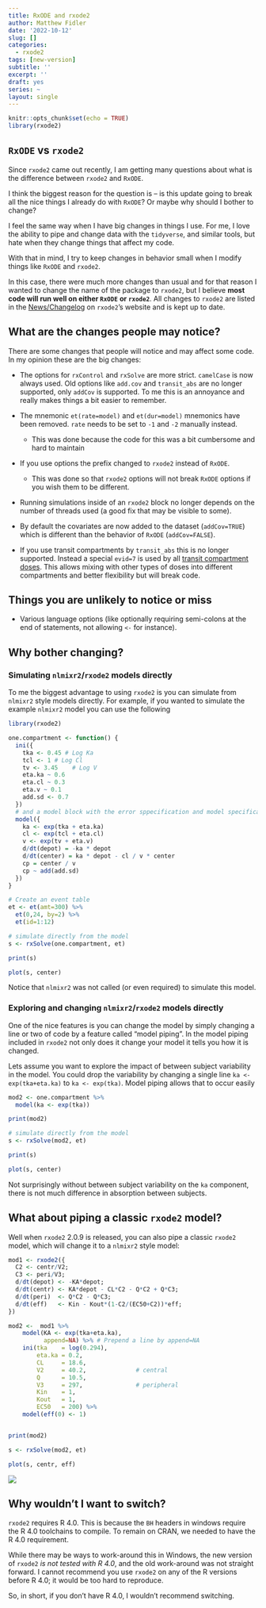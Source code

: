 ```yaml
---
title: RxODE and rxode2
author: Matthew Fidler
date: '2022-10-12'
slug: []
categories:
  - rxode2
tags: [new-version]
subtitle: ''
excerpt: ''
draft: yes
series: ~
layout: single
---
```


```r
knitr::opts_chunk$set(echo = TRUE)
library(rxode2)
```

## `RxODE` vs `rxode2`

Since `rxode2` came out recently, I am getting many questions about what is the difference between `rxode2` and `RxODE`.

I think the biggest reason for the question is -- is this update going to break all the nice things I already do with `RxODE`? Or maybe why should I bother to change?

I feel the same way when I have big changes in things I use. For me, I love the ability to pipe and change data with the `tidyverse`, and similar tools, but hate when they change things that affect my code.

With that in mind, I try to keep changes in behavior small when I modify things like `RxODE` and `rxode2`.

In this case, there were much more changes than usual and for that reason I wanted to change the name of the package to `rxode2`, but I believe **most code will run well on either `RxODE`** **or `rxode2`**. All changes to `rxode2` are listed in the [News/Changelog](https://nlmixr2.github.io/rxode2/news/index.html) on `rxode2`'s website and is kept up to date.

## What are the changes people may notice?

There are some changes that people will notice and may affect some code. In my opinion these are the big changes:

-   The options for `rxControl` and `rxSolve` are more strict. `camelCase` is now always used. Old options like `add.cov` and `transit_abs` are no longer supported, only `addCov` is supported. To me this is an annoyance and really makes things a bit easier to remember.

-   The mnemonic `et(rate=model)` and `et(dur=model)` mnemonics have been removed. `rate` needs to be set to `-1` and `-2` manually instead.

    -   This was done because the code for this was a bit cumbersome and hard to maintain

-   If you use options the prefix changed to `rxode2` instead of `RxODE`.

    -   This was done so that `rxode2` options will not break `RxODE` options if you wish them to be different.

-   Running simulations inside of an `rxode2` block no longer depends on the number of threads used (a good fix that may be visible to some).

-   By default the covariates are now added to the dataset (`addCov=TRUE`) which is different than the behavior of `RxODE` (`addCov=FALSE`).

-   If you use transit compartments by `transit_abs` this is no longer supported. Instead a special `evid=7` is used by all [transit compartment doses](https://nlmixr2.github.io/rxode2/articles/rxode2-transit-compartments.html). This allows mixing with other types of doses into different compartments and better flexibility but will break code.

## Things you are unlikely to notice or miss

-   Various language options (like optionally requiring semi-colons at the end of statements, not allowing `<-` for instance).

## Why bother changing?

### Simulating `nlmixr2`/`rxode2` models directly

To me the biggest advantage to using `rxode2` is you can simulate from `nlmixr2` style models directly. For example, if you wanted to simulate the example `nlmixr2` model you can use the following

```r
library(rxode2)

one.compartment <- function() {
  ini({
    tka <- 0.45 # Log Ka
    tcl <- 1 # Log Cl
    tv <- 3.45    # Log V
    eta.ka ~ 0.6
    eta.cl ~ 0.3
    eta.v ~ 0.1
    add.sd <- 0.7
  })
  # and a model block with the error sppecification and model specification
  model({
    ka <- exp(tka + eta.ka)
    cl <- exp(tcl + eta.cl)
    v <- exp(tv + eta.v)
    d/dt(depot) = -ka * depot
    d/dt(center) = ka * depot - cl / v * center
    cp = center / v
    cp ~ add(add.sd)
  })
}

# Create an event table
et <- et(amt=300) %>%
  et(0,24, by=2) %>%
  et(id=1:12)

# simulate directly from the model
s <- rxSolve(one.compartment, et)

print(s)

plot(s, center)
```

Notice that `nlmixr2` was not called (or even required) to simulate this model.

### Exploring and changing `nlmixr2`/`rxode2` models directly

One of the nice features is you can change the model by simply changing a line or two of code by a feature called "model piping". In the model piping included in `rxode2` not only does it change your model it tells you how it is changed.

Lets assume you want to explore the impact of between subject variability in the model. You could drop the variability by changing a single line `ka <- exp(tka+eta.ka)` to `ka <- exp(tka)`. Model piping allows that to occur easily

```r
mod2 <- one.compartment %>%
  model(ka <- exp(tka))

print(mod2)

# simulate directly from the model
s <- rxSolve(mod2, et)

print(s)

plot(s, center)
```

Not surprisingly without between subject variability on the `ka` component, there is not much difference in absorption between subjects.

## What about piping a classic `rxode2` model?

Well when `rxode2` 2.0.9 is released, you can also pipe a classic `rxode2` model, which will change it to a `nlmixr2` style model:

```r

mod1 <- rxode2({
  C2 <- centr/V2;
  C3 <- peri/V3;
  d/dt(depot) <- -KA*depot;
  d/dt(centr) <- KA*depot - CL*C2 - Q*C2 + Q*C3;
  d/dt(peri)  <- Q*C2 - Q*C3;
  d/dt(eff)   <- Kin - Kout*(1-C2/(EC50+C2))*eff;
})

mod2 <-  mod1 %>% 
    model(KA <- exp(tka+eta.ka), 
          append=NA) %>% # Prepend a line by append=NA
    ini(tka    = log(0.294), 
        eta.ka = 0.2,
        CL     = 18.6, 
        V2     = 40.2,              # central 
        Q      = 10.5,  
        V3     = 297,               # peripheral
        Kin    = 1, 
        Kout   = 1, 
        EC50   = 200) %>%
    model(eff(0) <- 1)


print(mod2)

s <- rxSolve(mod2, et)

plot(s, centr, eff)
```

![](images/whyrxode.png)

## Why wouldn't I want to switch?

`rxode2` requires R 4.0. This is because the `BH` headers in windows require the R 4.0 toolchains to compile. To remain on CRAN, we needed to have the R 4.0 requirement.

While there may be ways to work-around this in Windows, the new version of `rxode2` *is not tested with R 4.0*, and the old work-around was not straight forward. I cannot recommend you use `rxode2` on any of the R versions before R 4.0; it would be too hard to reproduce.

So, in short, if you don't have R 4.0, I wouldn't recommend switching.
